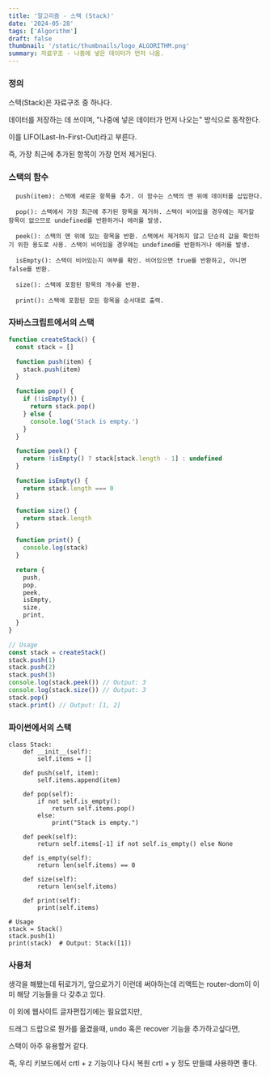 ```yaml
---
title: '알고리즘 - 스택 (Stack)'
date: '2024-05-28'
tags: ['Algorithm']
draft: false
thumbnail: '/static/thumbnails/logo_ALGORITHM.png'
summary: 자료구조 - 나중에 넣은 데이터가 먼저 나옴.
---
```


### 정의

스택(Stack)은 자료구조 중 하나다.

데이터를 저장하는 데 쓰이며, "나중에 넣은 데이터가 먼저 나오는" 방식으로 동작한다.

이를 LIFO(Last-In-First-Out)라고 부른다.

즉, 가장 최근에 추가된 항목이 가장 먼저 제거된다.

### 스택의 함수

```
  push(item): 스택에 새로운 항목을 추가. 이 함수는 스택의 맨 위에 데이터를 삽입한다.

  pop(): 스택에서 가장 최근에 추가된 항목을 제거하. 스택이 비어있을 경우에는 제거할 항목이 없으므로 undefined를 반환하거나 에러를 발생.

  peek(): 스택의 맨 위에 있는 항목을 반환. 스택에서 제거하지 않고 단순히 값을 확인하기 위한 용도로 사용. 스택이 비어있을 경우에는 undefined를 반환하거나 에러를 발생.

  isEmpty(): 스택이 비어있는지 여부를 확인. 비어있으면 true를 반환하고, 아니면 false를 반환.

  size(): 스택에 포함된 항목의 개수를 반환.

  print(): 스택에 포함된 모든 항목을 순서대로 출력.
```

### 자바스크립트에서의 스택

```js
function createStack() {
  const stack = []

  function push(item) {
    stack.push(item)
  }

  function pop() {
    if (!isEmpty()) {
      return stack.pop()
    } else {
      console.log('Stack is empty.')
    }
  }

  function peek() {
    return !isEmpty() ? stack[stack.length - 1] : undefined
  }

  function isEmpty() {
    return stack.length === 0
  }

  function size() {
    return stack.length
  }

  function print() {
    console.log(stack)
  }

  return {
    push,
    pop,
    peek,
    isEmpty,
    size,
    print,
  }
}

// Usage
const stack = createStack()
stack.push(1)
stack.push(2)
stack.push(3)
console.log(stack.peek()) // Output: 3
console.log(stack.size()) // Output: 3
stack.pop()
stack.print() // Output: [1, 2]
```

### 파이썬에서의 스택

```
class Stack:
    def __init__(self):
        self.items = []

    def push(self, item):
        self.items.append(item)

    def pop(self):
        if not self.is_empty():
            return self.items.pop()
        else:
            print("Stack is empty.")

    def peek(self):
        return self.items[-1] if not self.is_empty() else None

    def is_empty(self):
        return len(self.items) == 0

    def size(self):
        return len(self.items)

    def print(self):
        print(self.items)

# Usage
stack = Stack()
stack.push(1)
print(stack)  # Output: Stack([1])
```

### 사용처

생각을 해봤는데 뒤로가기, 앞으로가기 이런데 써야하는데 리액트는 router-dom이 이미 해당 기능들을 다 갖추고 있다.

이 외에 웹사이트 글자편집기에는 필요없지만,

드래그 드랍으로 뭔가를 옮겼을때, undo 혹은 recover 기능을 추가하고싶다면,

스택이 아주 유용할거 같다.

즉, 우리 키보드에서 crtl + z 기능이나 다시 복원 crtl + y 정도 만들떄 사용하면 좋다.
